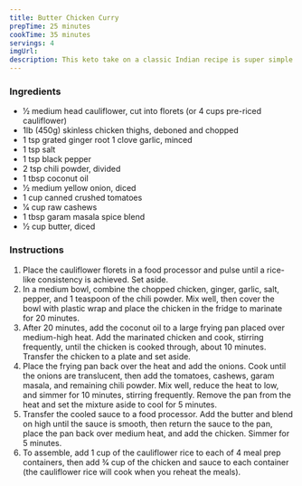 ```yaml
---
title: Butter Chicken Curry
prepTime: 25 minutes
cookTime: 35 minutes
servings: 4
imgUrl:
description: This keto take on a classic Indian recipe is super simple to make, but still retains the delicious buttery taste that is so familiar to this dish.
---
```


### Ingredients

- 1⁄2 medium head cauliflower, cut into florets (or 4 cups pre-riced cauliflower)
- 1lb (450g) skinless chicken thighs, deboned and chopped
- 1 tsp grated ginger root 1 clove garlic, minced
- 1 tsp salt
- 1 tsp black pepper
- 2 tsp chili powder, divided
- 1 tbsp coconut oil
- 1⁄2 medium yellow onion, diced
- 1 cup canned crushed tomatoes
- 1⁄4 cup raw cashews
- 1 tbsp garam masala spice blend
- 1⁄2 cup butter, diced

### Instructions

1. Place the cauliflower florets in a food processor and pulse until a rice-like consistency is achieved. Set aside.
1. In a medium bowl, combine the chopped chicken, ginger, garlic, salt, pepper, and 1 teaspoon of the chili powder. Mix well, then cover the bowl with plastic wrap and place the chicken in the fridge to marinate for 20 minutes.
1. After 20 minutes, add the coconut oil to a large frying pan placed over medium-high heat. Add the marinated chicken and cook, stirring frequently, until the chicken is cooked through, about 10 minutes. Transfer the chicken to a plate and set aside.
1. Place the frying pan back over the heat and add the onions. Cook until the onions are translucent, then add the tomatoes, cashews, garam masala, and remaining chili powder. Mix well, reduce the heat to low, and simmer for 10 minutes, stirring frequently. Remove the pan from the heat and set the mixture aside to cool for 5 minutes.
1. Transfer the cooled sauce to a food processor. Add the butter and blend on high until the sauce is smooth, then return the sauce to the pan, place the pan back over medium heat, and add the chicken. Simmer for 5 minutes.
1. To assemble, add 1 cup of the cauliflower rice to each of 4 meal prep containers, then add 3⁄4 cup of the chicken and sauce to each container (the cauliflower rice will cook when you reheat the meals).

